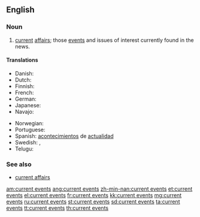 ==English==

===Noun===
{{en-plural noun|head=[[current]] [[events]]|sg=current event}}

# [[current]] [[affairs]]; those [[event]]s and issues of interest currently found in the news.

====Translations====
{{trans-top|news items}}
* Danish: {{t-|da|aktuelle begivenheder}}
* Dutch: {{t+|nl|actualiteiten}}
* Finnish: {{t-|fi|nykyiset tapahtumat}}
* French: {{t+|fr|actualités}}
* German: {{t-|de|aktuelle Veranstaltungen}}
* Japanese: {{t+|ja|時事|tr=jiji}}
* Navajo: {{tø|nv|ádahooníłígíí}}
{{trans-mid}}
* Norwegian: {{t-|no|aktuelle hendelser}}
* Portuguese: {{t-|pt|eventos atuais}}
* Spanish: [[acontecimiento|acontecimientos]] de [[actualidad]] {{m-p}}
* Swedish: {{t+|sv|aktualitet|alt=aktualiteter}},  {{t+|sv|aktuell|alt=aktuella}} {{t+|sv|händelse|alt=händelser}}
* Telugu: {{t+|te|ప్రస్తుత ఘటనలు|sc=Telu}}
{{trans-bottom}}

===See also===
* [[current affairs]]

[[am:current events]]
[[ang:current events]]
[[zh-min-nan:current events]]
[[et:current events]]
[[el:current events]]
[[fr:current events]]
[[kk:current events]]
[[mg:current events]]
[[ru:current events]]
[[st:current events]]
[[sd:current events]]
[[ta:current events]]
[[tt:current events]]
[[th:current events]]